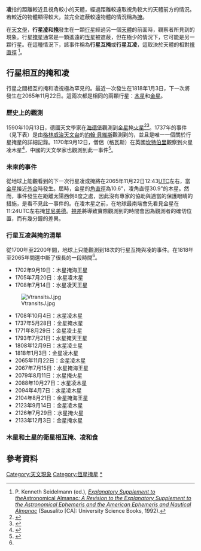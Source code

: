 '''凌'''指的距離較近且視角較小的天體，經過距離較遠取視角較大的天體前方的情況。若較近的物體顯得較大，並完全遮蔽較遠物體的情況稱為[[掩星|掩]]。

在[[天文學|天文學]]，'''行星[[凌_(天文學)|凌]]和[[掩星|掩]]'''發生在一顆[[行星|行星]]經過另一個[[天體_(天文學)|天體]]的前面時，觀察者所見到的現象。行星[[掩星|掩星]]通常是一顆遙遠的[[恆星|恆星]]被遮蔽，但在極少的情況下，它可能是另一顆行星。在這種情況下，該事件稱為'''行星互掩'''或'''行星互凌'''，這取決於天體的相對[[視直徑|視直徑]]
<ref name="ESAA1992">P. Kenneth Seidelmann (ed.), [https://archive.org/details/131123ExplanatorySupplementAstronomicalAlmanac ''Explanatory Supplement to the ''Astronomical Almanac'': A Revision to the Explanatory Supplement to the Astronomical Ephemeris and the American Ephemeris and Nautical Almanac''] (Sausalito [CA]: University Science Books, 1992).</ref>。

== 行星相互的掩和凌 ==
行星之間相互的掩和凌視極為罕見的。最近一次發生在1818年1月3日，下一次將發生在2065年11月22日。這兩次都是相同的兩顆行星：[[木星|木星]]和[[金星|金星]]。 

=== 歷史上的觀測 ===
1590年10月13日，德國天文學家{{link-en|Michael Maestlin|Michael Maestlin}}在[[海德堡|海德堡]]觀測到[[金星|金星]]掩[[火星|火星]]<ref name="Curtis">{{cite web |title=Planet-on-Planet Occultations (Worldwide) |first=Jan |last=Curtis |url=http://climate.gi.alaska.edu/curtis/astro4.html |accessdate=2012-08-08}}</ref><ref name="sat57">{{cite journal |last=Albers |first=Steven |date=March 1979 |title=Mutual Occultations of Planets: 1557-2230 |journal=Sky and Telescope |volume=57 |issue=3 |page=220 |bibcode= 1979S&T....57..220A}}</ref>。1737年的事件（見下表）是由[[格林尼治皇家天文台|格林威治天文台]]的[[約翰·貝維斯|約翰·貝維斯]]觀測到的，並且是唯一一個關於行星掩星的詳細記錄。1170年9月12日，僧侶{{link-en|Gervase|Gervase of Canterbury}}（格瓦斯）在英國[[坎特伯里|坎特伯里]]觀察到火星凌木星<ref>{{cite book |first=William |last=Stubbs |publisher=Longman & Company |date=1879 |title=Volume 1 of the Historical Works of Gervase of Canterbury |page=221}}</ref>，中國的天文學家也觀測到此一事件<ref>{{cite journal |bibcode=1988AJ.....96.1482H |last1=Hilton |first1=J. L. |last2=Seidelmann |first2=P. K. |last3=Liu |first3=C. |title=Analysis of ancient Chinese records of occultations between planets and stars |journal=Astronomical Journal |date=October 1988 |page=1485 |volume=96 |doi=10.1086/114900|url=http://www.dtic.mil/cgi-bin/GetTRDoc?AD=ADA423606&Location=U2&doc=GetTRDoc.pdf }}</ref>。

=== 未來的事件 ===
從地球上能觀看到的下一次行星凌或掩將在2065年11月22日12:43[[協調世界時|UTC]]左右，當[[金星|金星]]接近[[外合|外合]]時發生。屆時，金星的[[角直徑|角直徑]]為10.6"，凌角直徑30.9"的木星。然而，事件發生在距離太陽西側8度之處，因此沒有專家的協助與適當的保護眼睛的措施，是看不見此一事件的。在凌木星之前，在地球最南端會先看見金星在11:24UTC左右掩[[木衛三|甘尼美德]]。[[視差|視差]]將導致實際觀測到的時間會因為觀測者的確切位置，而有幾分鐘的差異{{citation needed|date=November 2016}}。

=== 行星互凌與掩的清單 ===
從1700年至2200年間，地球上只能觀測到18次的行星互掩與凌的事件。在1818年至2065年間還中斷了很長的一段時間<ref name="sat57"/>。
* 1702年9月19日：木星掩海王星
* 1705年7月20日：水星凌木星
* 1708年7月14日：水星凌天王星
[[File:VtransitsJ.jpg|right]]

* 1708年10月4日：水星凌木星
* 1737年5月28日：金星掩水星
* 1771年8月29日：金星凌土星
* 1793年7月21日：水星掩天王星
* 1808年12月9日：水星凌土星
* 1818年1月3日：金星凌木星
* 2065年11月22日：金星凌木星
* 2067年7月15日：水星掩海王星
* 2079年8月11日：水星掩火星
* 2088年10月27日：水星凌木星
* 2094年4月7日：水星凌木星
* 2104年8月21日：金星掩海王星
* 2123年9月14日：金星凌木星
* 2126年7月29日：水星掩火星
* 2133年12月3日：金星掩水星

=== 木星和土星的衛星相互掩、凌和食 ===

== 參考資料 ==
{{Reflist}}

[[Category:天文現象|Category:天文現象]]
[[Category:恆星掩星|Category:恆星掩星]]
[[Category:凌日|*]]